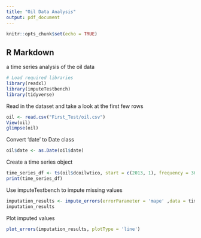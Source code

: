 ```yaml
---
title: "Oil Data Analysis"
output: pdf_document
---
```


```r
knitr::opts_chunk$set(echo = TRUE)
```

## R Markdown
a time series analysis of the oil data

```r
# Load required libraries
library(readxl)
library(imputeTestbench)
library(tidyverse)
```


Read in the dataset and take a look at the first few rows
```r
oil <- read.csv("First_Test/oil.csv")
View(oil)
glimpse(oil)
```

Convert 'date' to Date class
```r
oil$date <- as.Date(oil$date)
```

Create a time series object
```r
time_series_df <- ts(oil$dcoilwtico, start = c(2013, 1), frequency = 365)
print(time_series_df)
```
Use imputeTestbench to impute missing values
```r
imputation_results <- impute_errors(errorParameter = 'mape' ,data = time_series_df)
imputation_results
```

Plot imputed values
```r
plot_errors(imputation_results, plotType = 'line')
```
